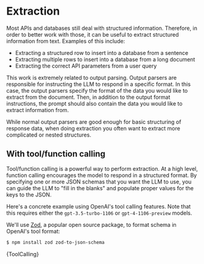 # Extraction

Most APIs and databases still deal with structured information. Therefore, in order to better work with those, it can be useful to extract structured information from text. Examples of this include:

- Extracting a structured row to insert into a database from a sentence
- Extracting multiple rows to insert into a database from a long document
- Extracting the correct API parameters from a user query

This work is extremely related to output parsing. Output parsers are responsible for instructing the LLM to respond in a specific format. In this case, the output parsers specify the format of the data you would like to extract from the document.
Then, in addition to the output format instructions, the prompt should also contain the data you would like to extract information from.

While normal output parsers are good enough for basic structuring of response data, when doing extraction you often want to extract more complicated or nested structures.

## With tool/function calling

Tool/function calling is a powerful way to perform extraction. At a high level, function calling encourages the model to respond in a structured format.
By specifying one or more JSON schemas that you want the LLM to use, you can guide the LLM to "fill in the blanks" and populate proper values for the keys to the JSON.

Here's a concrete example using OpenAI's tool calling features. Note that this requires either the `gpt-3.5-turbo-1106` or `gpt-4-1106-preview` models.

We'll use [Zod](https://zod.dev/), a popular open source package, to format schema in OpenAI's tool format:

```bash npm2yarn
$ npm install zod zod-to-json-schema
```


<CodeBlock language="typescript">{ToolCalling}</CodeBlock>
